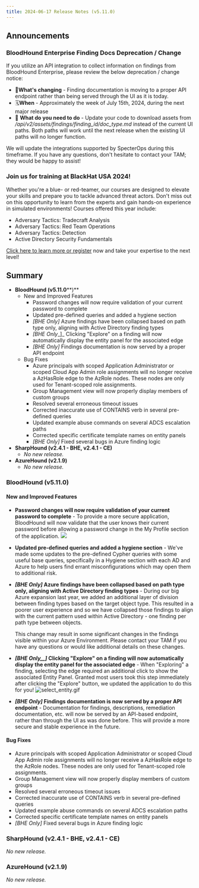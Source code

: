 ```yaml
---
title: 2024-06-17 Release Notes (v5.11.0)
---
```


## Announcements

### BloodHound Enterprise Finding Docs Deprecation / Change

If you utilize an API integration to collect information on findings from BloodHound Enterprise, please review the below deprecation / change notice:

* 🎯**What's changing** \- Finding documentation is moving to a proper API endpoint rather than being served through the UI as it is today.
* 🗓️**When** \- Approximately the week of July 15th, 2024, during the next major release
* 🚧 **What do you need to do** \- Update your code to download assets from _/api/v2/assets/findings/$finding\_id/$doc\_type.md_ instead of the current UI paths. Both paths will work until the next release when the existing UI paths will no longer function.

We will update the integrations supported by SpecterOps during this timeframe. If you have any questions, don't hesitate to contact your TAM; they would be happy to assist!

### Join us for training at BlackHat USA 2024!

Whether you're a blue- or red-teamer, our courses are designed to elevate your skills and prepare you to tackle advanced threat actors. Don't miss out on this opportunity to learn from the experts and gain hands-on experience in simulated environments! Courses offered this year include:

* Adversary Tactics: Tradecraft Analysis
* Adversary Tactics: Red Team Operations
* Adversary Tactics: Detection
* Active Directory Security Fundamentals

[Click here to learn more or register](https://specterops.io/specterops-at-black-hat-usa-2024/) now and take your expertise to the next level!

## Summary


* **BloodHound (v5.11.0****)**
    * New and Improved Features
        * Password changes will now require validation of your current password to complete
        * Updated pre-defined queries and added a hygiene section
        * _\[BHE Only\]_ Azure findings have been collapsed based on path type only, aligning with Active Directory finding types
        * _\[BHE Only__\]_ Clicking "Explore" on a finding will now automatically display the entity panel for the associated edge
        * _\[BHE Only\]_ Findings documentation is now served by a proper API endpoint
    * Bug Fixes
        * Azure principals with scoped Application Administrator or scoped Cloud App Admin role assignments will no longer receive a AzHasRole edge to the AzRole nodes. These nodes are only used for Tenant-scoped role assignments.
        * Group Management view will now properly display members of custom groups
        * Resolved several erroneous timeout issues
        * Corrected inaccurate use of CONTAINS verb in several pre-defined queries
        * Updated example abuse commands on several ADCS escalation paths
        * Corrected specific certificate template names on entity panels
        * _\[BHE Only\]_ Fixed several bugs in Azure finding logic
* **SharpHound (v2.4.1 - BHE, v2.4.1 - CE)**
    * _No new release._
* **AzureHound (v2.1.9)**
    * _No new release._

### BloodHound (v5.11.0)[](#h_01H93N41YNHMSBBACC28P2T428)


#### New and Improved Features

* **Password changes will now require validation of your current password to complete** \- To provide a more secure application, BloodHound will now validate that the user knows their current password before allowing a password change in the My Profile section of the application.
    ![](/hc/article_attachments/26565152880155)
* **Updated pre-defined queries and added a hygiene section** \- We've made some updates to the pre-defined Cypher queries with some useful base queries, specifically in a Hygiene section with each AD and Azure to help users find errant misconfigurations which may open them to additional risk.
* **_\[BHE Only\]_ Azure findings have been collapsed based on path type only, aligning with Active Directory finding types** \- During our big Azure expansion last year, we added an additional layer of division between finding types based on the target object type. This resulted in a poorer user experience and so we have collapsed those findings to align with the current pattern used within Active Directory - one finding per path type between objects.

    This change may result in some significant changes in the findings visible within your Azure Environment. Please contact your TAM if you have any questions or would like additional details on these changes.
* **_\[BHE Only__\]_ Clicking "Explore" on a finding will now automatically display the entity panel for the associated edge** \- When "Exploring" a finding, selecting the edge required an additional click to show the associated Entity Panel. Granted most users took this step immediately after clicking the "Explore" button, we updated the application to do this for you!
    ![select_entity.gif](/hc/article_attachments/26565169766427)
* **_\[BHE Only\]_ Findings documentation is now served by a proper API endpoint** \- Documentation for findings, descriptions, remediation documentation, etc. will now be served by an API-based endpoint, rather than through the UI as was done before. This will provide a more secure and stable experience in the future.

#### Bug Fixes

* Azure principals with scoped Application Administrator or scoped Cloud App Admin role assignments will no longer receive a AzHasRole edge to the AzRole nodes. These nodes are only used for Tenant-scoped role assignments.
* Group Management view will now properly display members of custom groups
* Resolved several erroneous timeout issues
* Corrected inaccurate use of CONTAINS verb in several pre-defined queries
* Updated example abuse commands on several ADCS escalation paths
* Corrected specific certificate template names on entity panels
* _\[BHE Only\]_ Fixed several bugs in Azure finding logic

### SharpHound (v2.4.1 - BHE, v2.4.1 - CE)[](#h_01H93N41YN3D3XZWS5G9VWYAV9)

_No new release._

### AzureHound (v2.1.9)[](#h_01H93N41YNJ0DZ2735TV8XQKV6)

_No new release._

